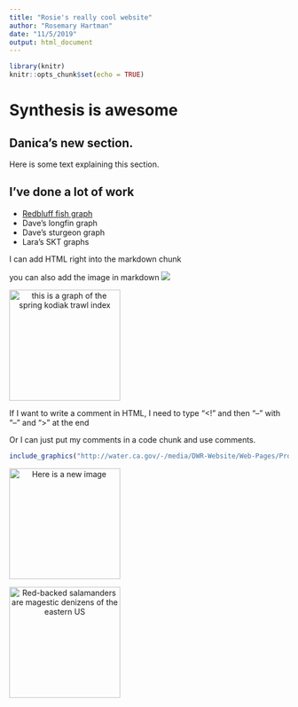 ```yaml
---
title: "Rosie's really cool website"
author: "Rosemary Hartman"
date: "11/5/2019"
output: html_document
---
```


```r
library(knitr)
knitr::opts_chunk$set(echo = TRUE)
```

# Synthesis is awesome

## Danica's new section. 

Here is some text explaining this section. 

## I've done a lot of work

- [Redbluff fish graph](Redbluff.html)
- Dave's longfin graph
- Dave's sturgeon graph
- Lara's SKT graphs

I can add HTML right into the markdown chunk

you can also add the image in markdown
![](skt_dsm_fig.png)

<style type="text/css">
.centerImage
{
 text-align:center;
 display:block;
}
</style>

<img src = "skt_dsm_fig.png" class = "centerImage" alt = "this is a graph of the spring kodiak trawl index" width = "200" />

If I want to write a comment in HTML, I need to type "<!" and then "--" with "--" and ">" at the end
<!--like this -->

Or I can just put my comments in a code chunk and use comments. 


```r
include_graphics("http://water.ca.gov/-/media/DWR-Website/Web-Pages/Programs/Environmental-Services/Interagency-Ecological-Program/Images/iep_logo4.jpg")
```

<img src = "mountains.jpg" class = "centerImage" alt = "Here is a new image" width = "200" />

<img src = "redbacked.jpg" class = "centerImage" alt = "Red-backed salamanders are magestic denizens of the eastern US" width = "200" />